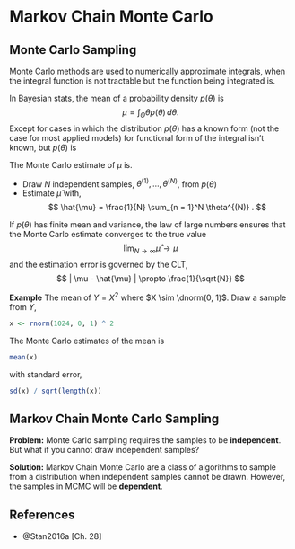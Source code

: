 # Markov Chain Monte Carlo

## Monte Carlo Sampling

Monte Carlo methods are used to numerically approximate integrals, when the integral function is not tractable but the function being integrated is.

In Bayesian stats, the mean of a probability density $p(\theta)$ is 
$$
\mu = \int_{\Theta} \theta p(\theta) \, d \theta .
$$
Except for cases in which the distribution $p(\theta)$ has a known form (not the case for most applied models) for functional form of the integral isn't known, but $p(\theta)$ is 

The Monte Carlo estimate of $\mu$ is.

- Draw $N$ independent samples, $\theta^{(1)}, \dots, \theta^{(N)}$, from $p(\theta)$
- Estimate $\hat{\mu}$ with,
    $$
    \hat{\mu} = \frac{1}{N} \sum_{n = 1}^N \theta^{(N)} .
    $$

If $p(\theta)$ has finite mean and variance, the law of large numbers ensures that the Monte Carlo estimate converges to the true value 
$$
\lim_{N \to \infty} \hat\mu \to \mu
$$
and the estimation error is governed by the CLT,
$$
| \mu - \hat{\mu} | \propto \frac{1}{\sqrt{N}}
$$

**Example** The mean of $Y = X^2$ where $X \sim \dnorm(0, 1)$.
Draw a sample from $Y$,
```r
x <- rnorm(1024, 0, 1) ^ 2
```
The Monte Carlo estimates of the mean is
```r
mean(x)
```
with standard error,
```r
sd(x) / sqrt(length(x))
```



## Markov Chain Monte Carlo Sampling

**Problem:** Monte Carlo sampling requires the samples to be **independent**. But what if you cannot draw independent samples? 

**Solution:** Markov Chain Monte Carlo are a class of algorithms to sample from a distribution when independent samples cannot be drawn.
However, the samples in MCMC will be **dependent**.



## References

- @Stan2016a [Ch. 28]
